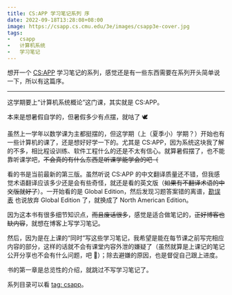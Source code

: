 ```yaml
---
title: CS:APP 学习笔记系列 序
date: 2022-09-18T13:28:08+08:00
image: https://csapp.cs.cmu.edu/3e/images/csapp3e-cover.jpg
tags:
-   csapp
-   计算机系统
-   学习笔记
---
```


想开一个 [CS:APP](https://csapp.cs.cmu.edu/) 学习笔记的系列，感觉还是有一些东西需要在系列开头简单说一下，所以有这篇序。

<Excerpt />

---

这学期要上“计算机系统概论”这门课，其实就是 CS:APP。

本来是想暑假自学的，但暑假多少有点摆，就咕了 🕊️

虽然上一学年以数学课为主都挺摆的，但这学期（上（夏季小）学期？）开始也有一些计算机的课了，还是想好好学一下的。尤其是 CS:APP，因为系统这块我了解的不多，相比程设训练、软件工程什么的还是不太有信心。就算暑假摆了，也不能靠听课学吧，~~不会真的有什么东西是听课学能学会的吧（~~

看的书是当前最新的第三版。虽然听说 CS:APP 的中文翻译质量还不错，但我感觉术语翻译应该多少还是会有些奇怪，就还是看的英文版（~~如果有不翻译术语的中文版就好了~~）。一开始看的是 Global Edition，然后发现习题答案错的离谱，[勘误表](https://csapp.cs.cmu.edu/3e/errata.html) 也说放弃 Global Edition 了，就换成了 North American Edition。

因为这本书有很多细节知识点，~~而且废话很多~~，感觉是适合做笔记的，~~正好博客也缺内容~~，就想在博客上写学习笔记。

然后，因为是在上课的“同时”写这些学习笔记，我希望是能在每节课之前写完相应内容的部分，这样的话就不会有课堂内容外泄的嫌疑了（虽然就算是上课记的笔记公开分享也不会有什么问题，吧 🤔）；除去避嫌的原因，也是督促自己跟上进度。

书的第一章是总览性的介绍，就跳过不写学习笔记了。

系列目录可以看 [tag: csapp](/tag/csapp)。
